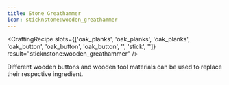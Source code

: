 ```yaml
---
title: Stone Greathammer
icon: sticknstone:wooden_greathammer
---
```


<CraftingRecipe
slots={['oak_planks', 'oak_planks', 'oak_planks', 'oak_button', 'oak_button', 'oak_button', '', 'stick', '']}
result="sticknstone:wooden_greathammer"
/>

Different wooden buttons and wooden tool materials can be used to replace their respective ingredient.